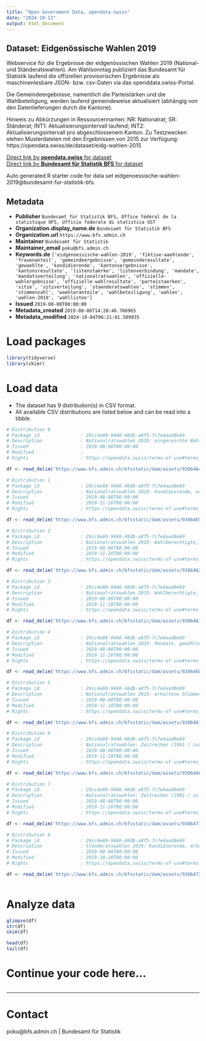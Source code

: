```yaml
---
title: "Open Government Data, opendata.swiss"
date: "2024-10-13"
output: html_document
---
```


## Dataset: Eidgenössische Wahlen 2019

Webservice für die Ergebnisse der eidgenössischen Wahlen 2019 (National- und Ständeratswahlen). Am Wahlsonntag publiziert das Bundesamt für Statistik laufend die offiziellen provisorischen Ergebnisse als maschinenlesbare JSON- bzw. csv-Daten via das openddata.swiss-Portal.

Die Gemeindeergebnisse, namentlich die Parteistärken und die Wahlbeteiligung, werden laufend gemeindeweise aktualisiert (abhängig von den Datenlieferungen durch die Kantone).

Hinweis zu Abkürzungen in Ressourcennamen: NR: Nationalrat; SR: Ständerat; INT1: Aktualisierungsintervall laufend; INT2: Aktualisierungsintervall pro abgeschlossenem Kanton.
Zu Testzwecken stehen Musterdateien mit den Ergebnissen von 2015 zur Verfügung: https://opendata.swiss/de/dataset/eidg-wahlen-2015


[Direct link by **opendata.swiss** for dataset](https://opendata.swiss/de/dataset/eidg-wahlen-2019)<br>
[Direct link by **Bundesamt für Statistik BFS** for dataset](https://www.bfs.admin.ch/bfs/de/home/statistiken/politik/wahlen.html)

Auto generated R starter code for data set eidgenoessische-wahlen-2019@bundesamt-fur-statistik-bfs.

## Metadata

- **Publisher** `Bundesamt für Statistik BFS, Office fédéral de la statistique OFS, Ufficio federale di statistica UST`
- **Organization.display_name.de** `Bundesamt für Statistik BFS`
- **Organization.url** `https://www.bfs.admin.ch`
- **Maintainer** `Bundesamt für Statistik`
- **Maintainer_email** `poku@bfs.admin.ch`
- **Keywords.de** `['eidgenoessische-wahlen-2019', 'fiktive-waehlende', 'frauenanteil', 'gemeindeergebnisse', 'gemeinderesultate', 'gewaehlte', 'kandidierende', 'kantonsergebnisse', 'kantonsresultate', 'listenstaerke', 'listenverbindung', 'mandate', 'mandatsverteilung', 'nationalratswahlen', 'offizielle-wahlergebnisse', 'offizielle-wahlresultate', 'parteistaerken', 'sitze', 'sitzverteilung', 'staenderatswahlen', 'stimmen', 'stimmenzahl', 'waehleranteile', 'wahlbeteiligung', 'wahlen', 'wahlen-2019', 'wahllisten']`
- **Issued** `2019-08-08T00:00:00`
- **Metadata_created** `2019-08-06T14:28:46.766965`
- **Metadata_modified** `2024-10-04T06:21:01.509935`


# Load packages

```r

library(tidyverse)
library(skimr)

```

# Load data

-   The dataset has 9 distribution(s) in CSV format.
-   All available CSV distributions are listed below and can be read into a tibble.

```r

# Distribution 0
# Package_id               : 29cc4e80-9446-48db-a8f5-7c7e4aad8e69
# Description              : Nationalratswahlen 2019: eingereichte Wahllisten, Listenverbindungen, erhaltene Stimmen, Listenstärke und Mandate, nach Kantonen. Aktualisierungsintervall: pro abgeschlossenem Kanton.
# Issued                   : 2019-08-08T00:00:00
# Modified                 : 
# Rights                   : https://opendata.swiss/terms-of-use#terms_by_ask

df <- read_delim('https://www.bfs.admin.ch/bfsstatic/dam/assets/9386464/appendix')

# Distribution 1
# Package_id               : 29cc4e80-9446-48db-a8f5-7c7e4aad8e69
# Description              : Nationalratswahlen 2019: Kandidierende, erhaltene Stimmen und Status (gewählt/nicht gewählt), nach Kantonen. Aktualisierungsintervall: pro abgeschlossenem Kanton.
# Issued                   : 2019-08-08T00:00:00
# Modified                 : 2019-11-28T00:00:00
# Rights                   : https://opendata.swiss/terms-of-use#terms_by_ask

df <- read_delim('https://www.bfs.admin.ch/bfsstatic/dam/assets/9386465/appendix')

# Distribution 2
# Package_id               : 29cc4e80-9446-48db-a8f5-7c7e4aad8e69
# Description              : Nationalratswahlen 2019: Wahlberechtigte, Wählende, Wahlbeteiligung und Veränderung der Wahlbeteiligung (Schweiz und Kantone). Aktualisierungsintervall: pro abgeschlossenem Kanton.
# Issued                   : 2019-08-08T00:00:00
# Modified                 : 2019-11-28T00:00:00
# Rights                   : https://opendata.swiss/terms-of-use#terms_by_ask

df <- read_delim('https://www.bfs.admin.ch/bfsstatic/dam/assets/9386462/appendix')

# Distribution 3
# Package_id               : 29cc4e80-9446-48db-a8f5-7c7e4aad8e69
# Description              : Nationalratswahlen 2019: Wahlberechtigte, Wählende, Wahlbeteiligung und Veränderung der Wahlbeteiligung (Gemeinden). Aktualisierungsintervall: laufend.
# Issued                   : 2019-08-08T00:00:00
# Modified                 : 2019-11-28T00:00:00
# Rights                   : https://opendata.swiss/terms-of-use#terms_by_ask

df <- read_delim('https://www.bfs.admin.ch/bfsstatic/dam/assets/9386463/appendix')

# Distribution 4
# Package_id               : 29cc4e80-9446-48db-a8f5-7c7e4aad8e69
# Description              : Nationalratswahlen 2019: Mandate, gewählte Frauen und Männer, Parteistärke sowie Veränderung zu den letzten Wahlen, fiktive Wählende und stärkste Partei (Schweiz und Kanton). Aktualisierungsintervall: pro abgeschlossenem Kanton.
# Issued                   : 2019-08-08T00:00:00
# Modified                 : 2019-11-28T00:00:00
# Rights                   : https://opendata.swiss/terms-of-use#terms_by_ask

df <- read_delim('https://www.bfs.admin.ch/bfsstatic/dam/assets/9386468/appendix')

# Distribution 5
# Package_id               : 29cc4e80-9446-48db-a8f5-7c7e4aad8e69
# Description              : Nationalratswahlen 2019: erhaltene Stimmen, Parteistärke sowie Veränderung zu den letzten Wahlen, stärkste Partei (Gemeinden). Aktualisierungsintervall: laufend.
# Issued                   : 2019-08-08T00:00:00
# Modified                 : 2019-11-28T00:00:00
# Rights                   : https://opendata.swiss/terms-of-use#terms_by_ask

df <- read_delim('https://www.bfs.admin.ch/bfsstatic/dam/assets/9386461/appendix')

# Distribution 6
# Package_id               : 29cc4e80-9446-48db-a8f5-7c7e4aad8e69
# Description              : Nationalratswahlen: Zeitreihen (1991-) zur Wahlbeteiligung und zum Frauenanteil in % (Schweiz und Kantone). Aktualisierungsintervall: pro abgeschlossenem Kanton.
# Issued                   : 2019-08-08T00:00:00
# Modified                 : 2019-11-28T00:00:00
# Rights                   : https://opendata.swiss/terms-of-use#terms_by_ask

df <- read_delim('https://www.bfs.admin.ch/bfsstatic/dam/assets/9386466/appendix')

# Distribution 7
# Package_id               : 29cc4e80-9446-48db-a8f5-7c7e4aad8e69
# Description              : Nationalratswahlen: Zeitreihen (1991-) zu Listen, Kandidierenden, Parteistärken, Mandaten, gewählten Frauen und Männern, stärkste Partei (Schweiz und Kantone). Aktualisierungsintervall: pro abgeschlossenem Kanton.
# Issued                   : 2019-08-08T00:00:00
# Modified                 : 2019-11-28T00:00:00
# Rights                   : https://opendata.swiss/terms-of-use#terms_by_ask

df <- read_delim('https://www.bfs.admin.ch/bfsstatic/dam/assets/9386471/appendix')

# Distribution 8
# Package_id               : 29cc4e80-9446-48db-a8f5-7c7e4aad8e69
# Description              : Ständeratswahlen 2019: Kandidierende, erhaltene Stimmen und Status (gewählt/nicht gewählt), nach Kantonen. Aktualisierungsintervall: pro abgeschlossenem Kanton.
# Issued                   : 2019-08-08T00:00:00
# Modified                 : 2019-10-20T00:00:00
# Rights                   : https://opendata.swiss/terms-of-use#terms_by_ask

df <- read_delim('https://www.bfs.admin.ch/bfsstatic/dam/assets/9386472/appendix')



```

# Analyze data

```r

glimpse(df)
str(df)
skim(df)

head(df)
tail(df)

```

# Continue your code here...

```r

```

------------------------------------------------------------------------

# Contact

poku@bfs.admin.ch | Bundesamt für Statistik
